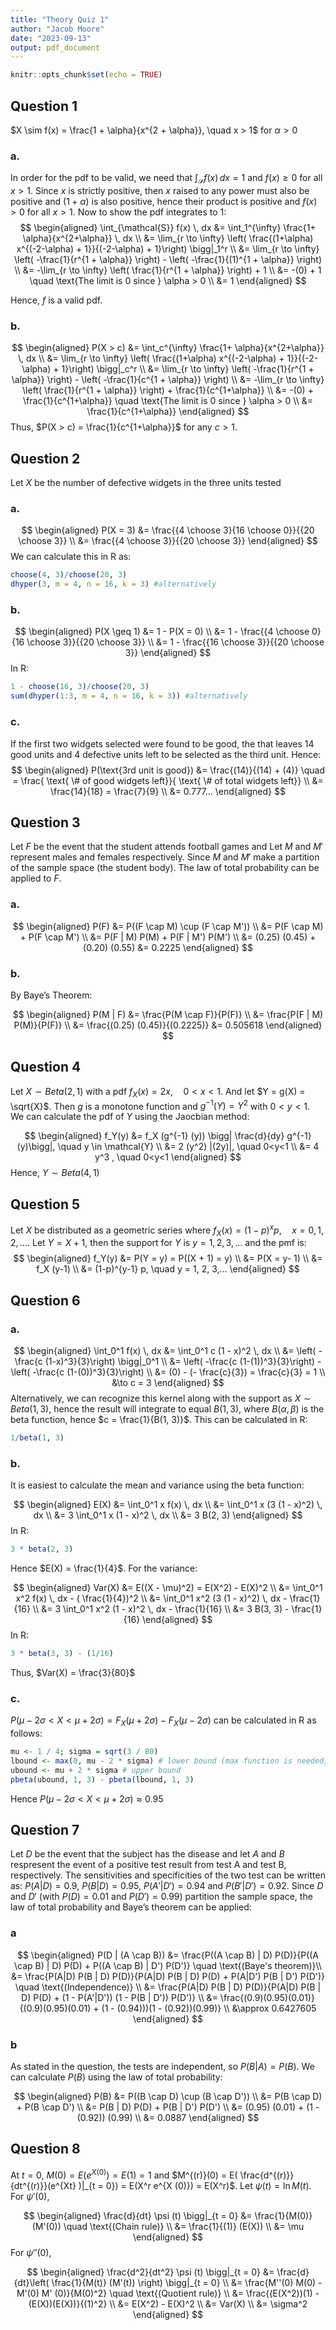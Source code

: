 ```yaml
---
title: "Theory Quiz 1"
author: "Jacob Moore"
date: "2023-09-13"
output: pdf_document
---
```


```r
knitr::opts_chunk$set(echo = TRUE)
```

## Question 1

$X \sim f(x) = \frac{1 + \alpha}{x^{2 + \alpha}}, \quad x > 1$ for $\alpha > 0$

### a.

In order for the pdf to be valid, we need that $\int_{\mathcal{S}} f(x) \, dx = 1$ and $f(x) \geq 0$ for all $x > 1$. Since $x$ is strictly positive, then $x$ raised to any power must also be positive and $(1 + \alpha)$ is also positive, hence their product is positive and $f(x) > 0$ for all $x > 1$. Now to show the pdf integrates to $1$:
$$
\begin{aligned}
\int_{\mathcal{S}} f(x) \, dx &= \int_1^{\infty} \frac{1+ \alpha}{x^{2+\alpha}} \, dx \\
&= \lim_{r \to \infty} \left( \frac{(1+\alpha) x^{(-2-\alpha) + 1}}{(-2-\alpha) + 1}\right) \bigg|_1^r \\
&= \lim_{r \to \infty} \left( -\frac{1}{r^{1 + \alpha}} \right)  - \left( -\frac{1}{(1)^{1 + \alpha}} \right) \\
&= -\lim_{r \to \infty} \left( \frac{1}{r^{1 + \alpha}} \right) + 1 \\
&= -(0) + 1 \quad \text{The limit is 0 since } \alpha > 0 \\
&= 1
\end{aligned}
$$

Hence, $f$ is a valid pdf.

### b.

$$
\begin{aligned}
P(X > c) &= \int_c^{\infty} \frac{1+ \alpha}{x^{2+\alpha}} \, dx \\
&= \lim_{r \to \infty} \left( \frac{(1+\alpha) x^{(-2-\alpha) + 1}}{(-2-\alpha) + 1}\right) \bigg|_c^r \\
&= \lim_{r \to \infty} \left( -\frac{1}{r^{1 + \alpha}} \right)  - \left( -\frac{1}{c^{1 + \alpha}} \right) \\
&= -\lim_{r \to \infty} \left( \frac{1}{r^{1 + \alpha}} \right) + \frac{1}{c^{1+\alpha}} \\
&= -(0) + \frac{1}{c^{1+\alpha}} \quad \text{The limit is 0 since } \alpha > 0 \\
&= \frac{1}{c^{1+\alpha}}
\end{aligned}
$$
Thus, $P(X > c) = \frac{1}{c^{1+\alpha}}$ for any $c > 1$.

## Question 2

Let $X$ be the number of defective widgets in the three units tested

### a.

$$
\begin{aligned}
P(X = 3) &= \frac{{4 \choose 3}{16 \choose 0}}{{20 \choose 3}} \\
&= \frac{{4 \choose 3}}{{20 \choose 3}}
\end{aligned}
$$
We can calculate this in R as:
```r
choose(4, 3)/choose(20, 3)
dhyper(3, m = 4, n = 16, k = 3) #alternatively
```

### b. 

$$
\begin{aligned}
P(X \geq 1) &= 1 - P(X = 0) \\ 
&= 1 - \frac{{4 \choose 0}{16 \choose 3}}{{20 \choose 3}} \\
&= 1 - \frac{{16 \choose 3}}{{20 \choose 3}}
\end{aligned}
$$
In R:
```r
1 - choose(16, 3)/choose(20, 3)
sum(dhyper(1:3, m = 4, n = 16, k = 3)) #alternatively
```


### c.

If the first two widgets selected were found to be good, the that leaves 14 good units and 4 defective units left to be selected as the third unit. Hence:
$$
\begin{aligned}
P(\text{3rd unit is good}) &= \frac{(14)}{(14) + (4)} \quad = \frac{ \text{ \# of good widgets left}}{ \text{ \# of total widgets left}} \\
&= \frac{14}{18} = \frac{7}{9} \\
&= 0.777...
\end{aligned}
$$

## Question 3

Let $F$ be the event that the student attends football games and Let $M$ and $M'$ represent males and females respectively. Since $M$ and $M'$ make a partition of the sample space (the student body). The law of total probability can be applied to $F$.

### a.

$$
\begin{aligned}
P(F) &= P((F \cap M) \cup (F \cap M')) \\
&= P(F \cap M) + P(F \cap M') \\
&= P(F | M) P(M) + P(F | M') P(M') \\
&= (0.25) (0.45) + (0.20) (0.55) 
&= 0.2225
\end{aligned}
$$

### b.

By Baye's Theorem:

$$
\begin{aligned}
P(M | F) &= \frac{P(M \cap F)}{P(F)} \\
&= \frac{P(F | M) P(M)}{P(F)} \\
&= \frac{(0.25) (0.45)}{(0.2225)} &= 0.505618
\end{aligned}
$$

## Question 4

Let $X \sim Beta(2, 1)$ with a pdf $f_X(x) = 2x, \quad 0<x<1$. And let $Y = g(X) = \sqrt{X}$. Then $g$ is a monotone function and $g^{-1}(Y) = Y^2$ with $0 < y< 1$. We can calculate the pdf of $Y$ using the Jaocbian method:

$$
\begin{aligned}
f_Y(y) &= f_X (g^{-1} (y)) \bigg| \frac{d}{dy} g^{-1} (y)\bigg|, \quad y \in \mathcal{Y} \\
&= 2 (y^2) |(2y)|, \quad 0<y<1 \\
&= 4 y^3 , \quad 0<y<1
\end{aligned}
$$
Hence, $Y \sim Beta(4, 1)$

## Question 5

Let $X$ be distributed as a geometric series where $f_X(x) = (1-p)^x p, \quad x = 0, 1, 2,...$. Let $Y = X + 1$, then the support for $Y$ is $y = 1, 2, 3,...$ and the pmf is:
$$
\begin{aligned}
f_Y(y) &= P(Y = y) = P((X + 1) = y) \\
&= P(X = y- 1) \\
&= f_X (y-1) \\
&= (1-p)^{y-1} p, \quad y = 1, 2, 3,...
\end{aligned}
$$

## Question 6

### a.

$$
\begin{aligned}
\int_0^1 f(x) \, dx &= \int_0^1 c (1 - x)^2 \, dx \\
&= \left( -\frac{c (1-x)^3}{3}\right) \bigg|_0^1 \\
&= \left( -\frac{c (1-(1))^3}{3}\right) - \left( -\frac{c (1-(0))^3}{3}\right) \\
&= (0) - (- \frac{c}{3}) = \frac{c}{3} = 1 \\
&\to c = 3
\end{aligned}
$$
Alternatively, we can recognize this kernel along with the support as $X \sim Beta(1, 3)$, hence the result will integrate to equal $B(1, 3)$, where $B(\alpha, \beta)$ is the beta function, hence $c = \frac{1}{B(1, 3)}$. This can be calculated in R:
```r
1/beta(1, 3)
```


### b.

It is easiest to calculate the mean and variance using the beta function:

$$
\begin{aligned}
E(X) &= \int_0^1 x f(x) \, dx \\
&= \int_0^1 x (3 (1 - x)^2) \, dx \\
&= 3 \int_0^1 x (1 - x)^2 \, dx \\
&= 3 B(2, 3)
\end{aligned}
$$
In R:
```r
3 * beta(2, 3)
```
Hence $E(X) = \frac{1}{4}$. For the variance:

$$
\begin{aligned}
Var(X) &= E((X - \mu)^2) = E(X^2) - E(X)^2 \\
&= \int_0^1 x^2 f(x) \, dx - ( \frac{1}{4})^2 \\
&= \int_0^1 x^2 (3 (1 - x)^2) \, dx - \frac{1}{16} \\
&= 3 \int_0^1 x^2 (1 - x)^2 \, dx - \frac{1}{16} \\
&= 3 B(3, 3) - \frac{1}{16}
\end{aligned}
$$
In R:
```r
3 * beta(3, 3) - (1/16)
```

Thus, $Var(X) = \frac{3}{80}$

### c. 

$P(\mu - 2 \sigma < X < \mu + 2 \sigma) = F_X(\mu + 2 \sigma) - F_X (\mu - 2 \sigma)$ can be calculated in R as follows:

```r
mu <- 1 / 4; sigma = sqrt(3 / 80)
lbound <- max(0, mu - 2 * sigma) # lower bound (max function is needed)
ubound <- mu + 2 * sigma # upper bound
pbeta(ubound, 1, 3) - pbeta(lbound, 1, 3)
```
Hence $P(\mu - 2 \sigma < X < \mu + 2 \sigma) \approx 0.95$

\newpage

## Question 7

Let $D$ be the event that the subject has the disease and let $A$ and $B$ respresent the event of a positive test result from test A and test B, respectively. The sensitivities and specificities of the two test can be written as: $P(A | D) = 0.9$, $P(B | D) = 0.95$, $P(A' | D') = 0.94$ and $P(B' | D') = 0.92$. Since $D$ and $D'$ (with $P(D) = 0.01$ and $P(D') = 0.99$) partition the sample space, the law of total probability and Baye's theorem can be applied:

### a

$$
\begin{aligned}
P(D | (A \cap B)) &= \frac{P((A \cap B) | D) P(D)}{P((A \cap B) | D) P(D) + P((A \cap B) | D') P(D')} \quad \text{(Baye's theorem)}\\
&= \frac{P(A|D) P(B | D) P(D)}{P(A|D) P(B | D) P(D) + P(A|D') P(B | D') P(D')} \quad \text{(Independence)} \\
&= \frac{P(A|D) P(B | D) P(D)}{P(A|D) P(B | D) P(D) + (1 - P(A'|D')) (1 - P(B | D')) P(D')} \\
&= \frac{(0.9)(0.95)(0.01)}{(0.9)(0.95)(0.01) + (1 - (0.94)))(1 - (0.92))(0.99)} \\
&\approx 0.6427605
\end{aligned}
$$

### b

As stated in the question, the tests are independent, so $P(B | A) = P(B)$. We can calculate $P(B)$ using the law of total probability:

$$
\begin{aligned}
P(B) &= P((B \cap D) \cup (B \cap D')) \\
&= P(B \cap D) + P(B \cap D') \\
&= P(B | D) P(D) + P(B | D') P(D') \\
&= (0.95) (0.01) + (1 - (0.92)) (0.99)  \\
&= 0.0887
\end{aligned}
$$

\newpage

## Question 8

At $t = 0$, $M(0) = E(e^{X (0)}) = E(1) = 1$ and $M^{(r)}(0) = E( \frac{d^{(r)}}{dt^{(r)}}(e^{Xt} )|_{t = 0}) = E(X^r e^{X (0)}) = E(X^r)$. Let $\psi (t) = \ln M(t)$. For $\psi' (0)$,

$$
\begin{aligned}
\frac{d}{dt} \psi (t) \bigg|_{t = 0} &= \frac{1}{M(0)} (M'(0))  \quad \text{(Chain rule)} \\
&= \frac{1}{(1)} (E(X)) \\
&= \mu
\end{aligned}
$$
For $\psi''(0)$, 

$$
\begin{aligned}
\frac{d^2}{dt^2} \psi (t) \bigg|_{t = 0} &= \frac{d}{dt}\left( \frac{1}{M(t)} (M'(t)) \right) \bigg|_{t = 0} \\
&= \frac{M''(0) M(0) - M'(0) M' (0)}{M(0)^2} \quad \text{(Quotient rule)} \\
&= \frac{(E(X^2))(1) - (E(X))(E(X))}{(1)^2} \\
&= E(X^2) - E(X)^2 \\
&= Var(X) \\
&= \sigma^2
\end{aligned}
$$




